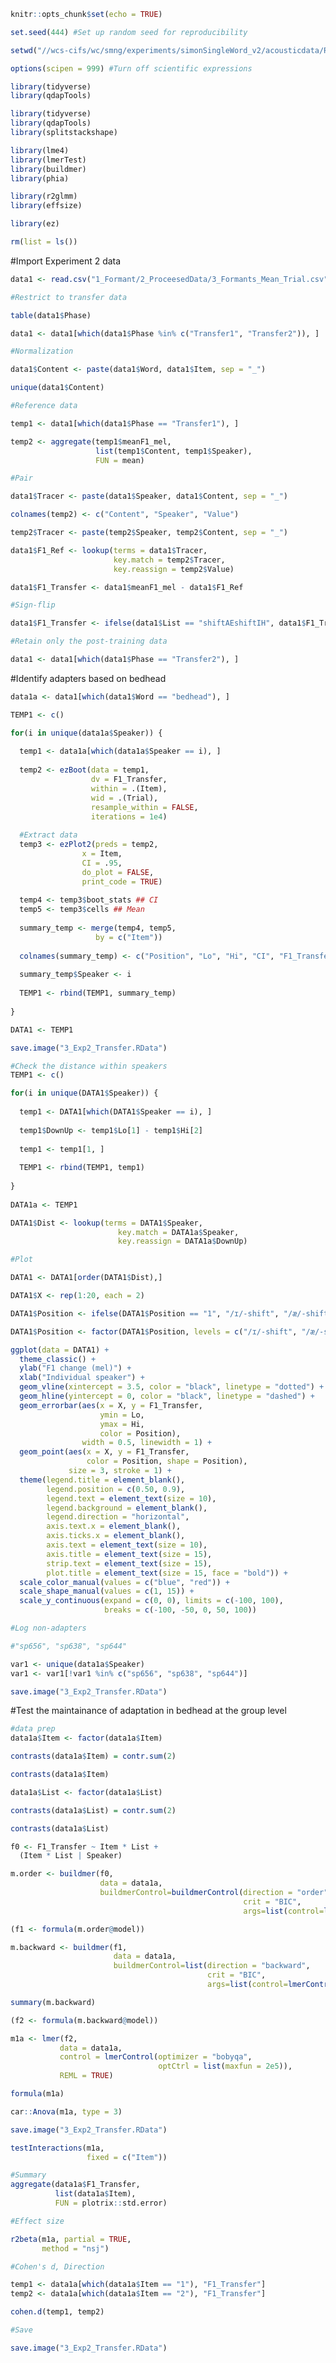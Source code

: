 
```r

knitr::opts_chunk$set(echo = TRUE)

set.seed(444) #Set up random seed for reproducibility

setwd("//wcs-cifs/wc/smng/experiments/simonSingleWord_v2/acousticdata/R_Zyy")

options(scipen = 999) #Turn off scientific expressions

library(tidyverse)
library(qdapTools)

library(tidyverse)
library(qdapTools)
library(splitstackshape)

library(lme4)
library(lmerTest)
library(buildmer)
library(phia)

library(r2glmm)
library(effsize)

library(ez)

rm(list = ls())
```

#Import Experiment 2 data

```r
data1 <- read.csv("1_Formant/2_ProceesedData/3_Formants_Mean_Trial.csv")

#Restrict to transfer data 

table(data1$Phase)

data1 <- data1[which(data1$Phase %in% c("Transfer1", "Transfer2")), ]
```

```r
#Normalization

data1$Content <- paste(data1$Word, data1$Item, sep = "_")

unique(data1$Content)

#Reference data

temp1 <- data1[which(data1$Phase == "Transfer1"), ]

temp2 <- aggregate(temp1$meanF1_mel,
                   list(temp1$Content, temp1$Speaker),
                   FUN = mean)

#Pair

data1$Tracer <- paste(data1$Speaker, data1$Content, sep = "_")

colnames(temp2) <- c("Content", "Speaker", "Value")

temp2$Tracer <- paste(temp2$Speaker, temp2$Content, sep = "_")

data1$F1_Ref <- lookup(terms = data1$Tracer,
                       key.match = temp2$Tracer,
                       key.reassign = temp2$Value)

data1$F1_Transfer <- data1$meanF1_mel - data1$F1_Ref
```

```r
#Sign-flip

data1$F1_Transfer <- ifelse(data1$List == "shiftAEshiftIH", data1$F1_Transfer * -1, data1$F1_Transfer)

#Retain only the post-training data

data1 <- data1[which(data1$Phase == "Transfer2"), ]
```

#Identify adapters based on bedhead

```r
data1a <- data1[which(data1$Word == "bedhead"), ]

TEMP1 <- c()

for(i in unique(data1a$Speaker)) {
  
  temp1 <- data1a[which(data1a$Speaker == i), ]
  
  temp2 <- ezBoot(data = temp1, 
                  dv = F1_Transfer, 
                  within = .(Item),
                  wid = .(Trial),
                  resample_within = FALSE,
                  iterations = 1e4)
  
  #Extract data
  temp3 <- ezPlot2(preds = temp2,
                x = Item, 
                CI = .95, 
                do_plot = FALSE, 
                print_code = TRUE)
  
  temp4 <- temp3$boot_stats ## CI
  temp5 <- temp3$cells ## Mean
  
  summary_temp <- merge(temp4, temp5,
                   by = c("Item")) 
  
  colnames(summary_temp) <- c("Position", "Lo", "Hi", "CI", "F1_Transfer")
  
  summary_temp$Speaker <- i
  
  TEMP1 <- rbind(TEMP1, summary_temp)
  
}

DATA1 <- TEMP1

save.image("3_Exp2_Transfer.RData")
```

```r
#Check the distance within speakers
TEMP1 <- c()

for(i in unique(DATA1$Speaker)) {
  
  temp1 <- DATA1[which(DATA1$Speaker == i), ]
  
  temp1$DownUp <- temp1$Lo[1] - temp1$Hi[2]
  
  temp1 <- temp1[1, ]
  
  TEMP1 <- rbind(TEMP1, temp1)
  
}
  
DATA1a <- TEMP1

DATA1$Dist <- lookup(terms = DATA1$Speaker,
                        key.match = DATA1a$Speaker,
                        key.reassign = DATA1a$DownUp)

#Plot

DATA1 <- DATA1[order(DATA1$Dist),]

DATA1$X <- rep(1:20, each = 2)

DATA1$Position <- ifelse(DATA1$Position == "1", "/ɪ/-shift", "/æ/-shift")

DATA1$Position <- factor(DATA1$Position, levels = c("/ɪ/-shift", "/æ/-shift"))

ggplot(data = DATA1) + 
  theme_classic() +
  ylab("F1 change (mel)") + 
  xlab("Individual speaker") + 
  geom_vline(xintercept = 3.5, color = "black", linetype = "dotted") + 
  geom_hline(yintercept = 0, color = "black", linetype = "dashed") +
  geom_errorbar(aes(x = X, y = F1_Transfer,
                    ymin = Lo,
                    ymax = Hi,
                    color = Position),
                width = 0.5, linewidth = 1) +
  geom_point(aes(x = X, y = F1_Transfer, 
                 color = Position, shape = Position),
             size = 3, stroke = 1) +
  theme(legend.title = element_blank(),
        legend.position = c(0.50, 0.9),
        legend.text = element_text(size = 10),
        legend.background = element_blank(),
        legend.direction = "horizontal",
        axis.text.x = element_blank(),
        axis.ticks.x = element_blank(),
        axis.text = element_text(size = 10),
        axis.title = element_text(size = 15),
        strip.text = element_text(size = 15),
        plot.title = element_text(size = 15, face = "bold")) + 
  scale_color_manual(values = c("blue", "red")) +
  scale_shape_manual(values = c(1, 15)) +
  scale_y_continuous(expand = c(0, 0), limits = c(-100, 100),
                     breaks = c(-100, -50, 0, 50, 100)) 

#Log non-adapters

#"sp656", "sp638", "sp644"

var1 <- unique(data1a$Speaker)
var1 <- var1[!var1 %in% c("sp656", "sp638", "sp644")]

save.image("3_Exp2_Transfer.RData")
```

#Test the maintainance of adaptation in bedhead at the group level

```r
#data prep
data1a$Item <- factor(data1a$Item)

contrasts(data1a$Item) = contr.sum(2)

contrasts(data1a$Item)

data1a$List <- factor(data1a$List)

contrasts(data1a$List) = contr.sum(2)

contrasts(data1a$List)
```

```r
f0 <- F1_Transfer ~ Item * List + 
  (Item * List | Speaker)

m.order <- buildmer(f0,
                    data = data1a,
                    buildmerControl=buildmerControl(direction = "order",
                                                    crit = "BIC", 
                                                    args=list(control=lmerControl(optimizer='bobyqa'))))

(f1 <- formula(m.order@model))

m.backward <- buildmer(f1,
                       data = data1a,
                       buildmerControl=list(direction = "backward",
                                            crit = "BIC", 
                                            args=list(control=lmerControl(optimizer='bobyqa'))))

summary(m.backward)

(f2 <- formula(m.backward@model))
```

```r
m1a <- lmer(f2,
           data = data1a,
           control = lmerControl(optimizer = "bobyqa",
                                 optCtrl = list(maxfun = 2e5)),
           REML = TRUE)

formula(m1a)

car::Anova(m1a, type = 3)

save.image("3_Exp2_Transfer.RData")

testInteractions(m1a, 
                 fixed = c("Item"))
```

```r
#Summary
aggregate(data1a$F1_Transfer,
          list(data1a$Item), 
          FUN = plotrix::std.error) 

#Effect size

r2beta(m1a, partial = TRUE, 
       method = "nsj")

#Cohen's d, Direction

temp1 <- data1a[which(data1a$Item == "1"), "F1_Transfer"]
temp2 <- data1a[which(data1a$Item == "2"), "F1_Transfer"]

cohen.d(temp1, temp2)
```

```r
#Save

save.image("3_Exp2_Transfer.RData")
```

